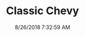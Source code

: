 ---
width: 2000
height: 1333
title: Classic Chevy
description: Chevy in Dripping Springs, TX
date: 8/26/2018 7:32:59 AM
cameraMake: Sony
cameraModel: ILCE-7M2
lens: FE 55mm F1.8 ZA
settingsfStop: f/1.8
settingsISO: ISO 50
settingsShutter: 1/800
settingsFocalLength: 55 mm
---
